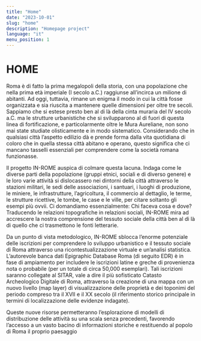 ```yaml
---
title: "Home"
date: "2023-10-01"
slug: "home"
description: "Homepage project"
language: "it"
menu_position: 1
---
```



# HOME

Roma è di fatto la prima megalopoli della storia, con una popolazione che nella prima età imperiale (I secolo a.C.) raggiunse all’incirca un milione di abitanti. Ad oggi, tuttavia, rimane un enigma il modo in cui la città fosse organizzata e sia riuscita a mantenere quelle dimensioni per oltre tre secoli. Sappiamo che si estese presto ben al di là della cinta muraria del IV secolo a.C. ma le strutture urbanistiche che si svilupparono al di fuori di questa linea di fortificazione, e particolarmente oltre le Mura Aureliane, non sono mai state studiate olisticamente e in modo sistematico. Considerando che in qualsiasi città l’aspetto edilizio dà e prende forma dalla vita quotidiana di coloro che in quella stessa città abitano e operano, questo significa che ci mancano tasselli essenziali per comprendere come la società romana funzionasse.

Il progetto IN-ROME auspica di colmare questa lacuna. Indaga come le diverse parti della popolazione (gruppi etnici, sociali e di diverso genere) e le loro varie attività si dislocassero nei dintorni della città attraverso le stazioni militari, le sedi delle associazioni, i santuari, i luoghi di produzione, le miniere, le infrastrutture, l’agricoltura, il commercio al dettaglio, le terme, le strutture ricettive, le tombe, le case e le ville, per citare soltanto gli esempi più ovvii. Ci domandiamo essenzialmente: Chi faceva cosa e dove? Traducendo le relazioni topografiche in relazioni sociali, IN-ROME mira ad accrescere la nostra comprensione del tessuto sociale della città ben al di là di quello che ci trasmettono le fonti letterarie.

Da un punto di vista metodologico, IN-ROME sblocca l’enorme potenziale delle iscrizioni per comprendere lo sviluppo urbanistico e il tessuto sociale di Roma attraverso una ricontestualizzazione virtuale e un’analisi statistica. L’autorevole banca dati Epigraphic Database Roma (di seguito EDR) è in fase di ampiamento per includere le iscrizioni latine e greche di provenienza nota o probabile (per un totale di circa 50,000 esemplari). Tali iscrizioni saranno collegate al SITAR, vale a dire il più sofisticato Catasto Archeologico Digitale di Roma, attraverso la creazione di una mappa con un nuovo livello (map layer) di visualizzazione delle proprietà e dei toponimi del periodo compreso tra il XVII e il XX secolo (il riferimento storico principale in termini di localizzazione delle evidenze indagate).

Queste nuove risorse permetteranno l’esplorazione di modelli di distribuzione delle attività su una scala senza precedenti, favorendo l’accesso a un vasto bacino di informazioni storiche e restituendo al popolo di Roma il proprio paesaggio

<Box />
